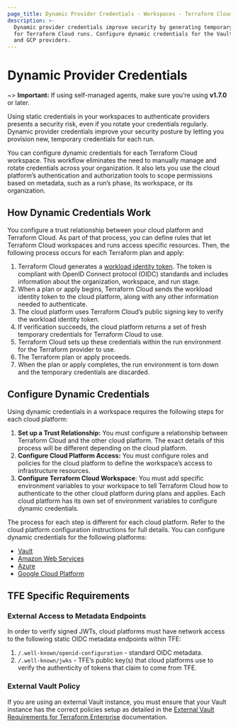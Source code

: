 ```yaml
---
page_title: Dynamic Provider Credentials - Workspaces - Terraform Cloud
description: >-
  Dynamic provider credentials improve security by generating temporary credentials
  for Terraform Cloud runs. Configure dynamic credentials for the Vault, AWS, Azure,
  and GCP providers.
---
```


# Dynamic Provider Credentials

~> **Important:** If using self-managed agents, make sure you’re using **v1.7.0** or later.

Using static credentials in your workspaces to authenticate providers presents a security risk, even if you rotate your credentials regularly. Dynamic provider credentials improve your security posture by letting you provision new, temporary credentials for each run.

You can configure dynamic credentials for each Terraform Cloud workspace. This workflow eliminates the need to manually manage and rotate credentials across your organization. It also lets you use the cloud platform’s authentication and authorization tools to scope permissions based on metadata, such as a run’s phase, its workspace, or its organization.

## How Dynamic Credentials Work

You configure a trust relationship between your cloud platform and Terraform Cloud. As part of that process, you can define rules that let Terraform Cloud workspaces and runs access specific resources. Then, the following process occurs for each Terraform plan and apply:
1. Terraform Cloud generates a [workload identity token](/terraform/cloud-docs/workspaces/dynamic-provider-credentials/workload-identity-tokens). The token is compliant with OpenID Connect protocol (OIDC) standards and includes information about the organization, workspace, and run stage.
2. When a plan or apply begins, Terraform Cloud sends the workload identity token to the cloud platform, along with any other information needed to authenticate.
3. The cloud platform uses Terraform Cloud’s public signing key to verify the workload identity token.
4. If verification succeeds, the cloud platform returns a set of fresh temporary credentials for Terraform Cloud to use.
5. Terraform Cloud sets up these credentials within the run environment for the Terraform provider to use.
6. The Terraform plan or apply proceeds.
7. When the plan or apply completes, the run environment is torn down and the temporary credentials are discarded.

## Configure Dynamic Credentials

Using dynamic credentials in a workspace requires the following steps for each cloud platform:

1. **Set up a Trust Relationship:** You must configure a relationship between Terraform Cloud and the other cloud platform. The exact details of this process will be different depending on the cloud platform.
2. **Configure Cloud Platform Access:** You must configure roles and policies for the cloud platform to define the workspace’s access to infrastructure resources.
3. **Configure Terraform Cloud Workspace**: You must add specific environment variables to your workspace to tell Terraform Cloud how to authenticate to the other cloud platform during plans and applies. Each cloud platform has its own set of environment variables to configure dynamic credentials.

The process for each step is different for each cloud platform. Refer to the cloud platform configuration instructions for full details. You can configure dynamic credentials for the following platforms:
- [Vault](/terraform/cloud-docs/workspaces/dynamic-provider-credentials/vault-configuration)
- [Amazon Web Services](/terraform/cloud-docs/workspaces/dynamic-provider-credentials/aws-configuration)
- [Azure](/terraform/cloud-docs/workspaces/dynamic-provider-credentials/azure-configuration)
- [Google Cloud Platform](/terraform/cloud-docs/workspaces/dynamic-provider-credentials/gcp-configuration)

## TFE Specific Requirements

### External Access to Metadata Endpoints

In order to verify signed JWTs, cloud platforms must have network access to the following static OIDC metadata endpoints within TFE:

1. `/.well-known/openid-configuration` - standard OIDC metadata.
2. `/.well-known/jwks` - TFE’s public key(s) that cloud platforms use to verify the authenticity of tokens that claim to come from TFE.

### External Vault Policy

If you are using an external Vault instance, you must ensure that your Vault instance has the correct policies setup as detailed in the [External Vault Requirements for Terraform Enterprise](/terraform/enterprise/requirements/data-storage/vault) documentation.
